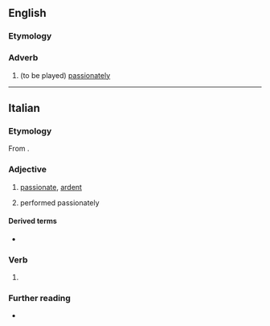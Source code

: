 ==English==

===Etymology===
{{bor|en|it|appassionato}}

===Adverb===
{{en-adv|-}}

# {{lb|en|music}} (to be played) [[passionate]]ly

----

==Italian==

===Etymology===
From {{m|it|appassionare}}.

===Adjective===
{{it-adj}}

# [[passionate]], [[ardent]]
# {{lb|it|music}} performed passionately

====Derived terms====
* {{l|it|appassionatamente}}

===Verb===
{{it-pp|appassionat}}

# {{inflection of|it|appassionare||past|part}}

===Further reading===
* {{R:it:Treccani}}